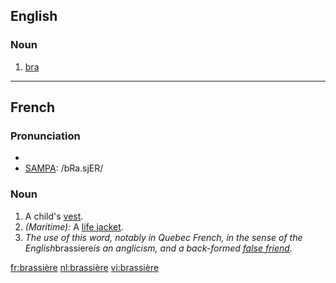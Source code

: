 ==English==

===Noun===
{{en-noun}}

# {{dated}} [[bra]]

----

==French==

===Pronunciation===
*{{IPA|/bʁa.sjɛʁ/}}
*[[w:SAMPA|SAMPA]]: /bRa.sjER/

===Noun===
{{fr-noun|f}}

#A child's [[vest]].
#''(Maritime):'' A [[life jacket]].
#''The use of this word, notably in Quebec French, in the sense of the English ''brassiere'' is an anglicism, and a back-formed [[false friend]].''

[[fr:brassière]]
[[nl:brassière]]
[[vi:brassière]]